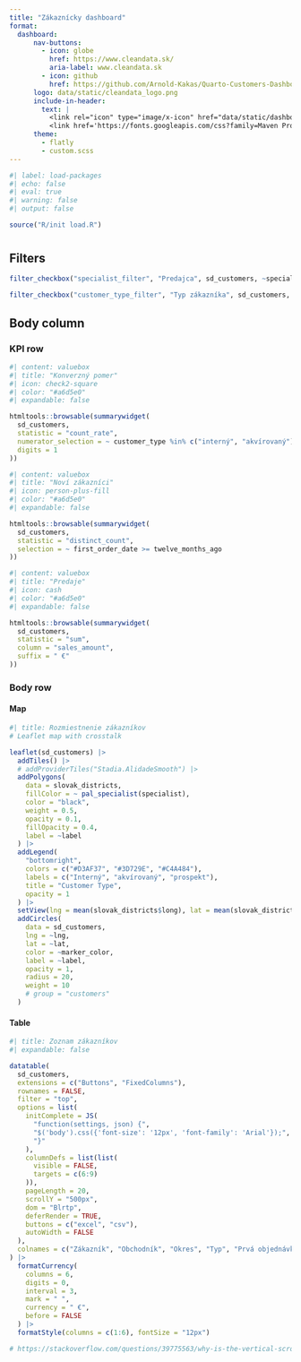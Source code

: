 ```yaml
---
title: "Zákaznícky dashboard"
format:
  dashboard:
      nav-buttons:
        - icon: globe
          href: https://www.cleandata.sk/
          aria-label: www.cleandata.sk
        - icon: github
          href: https://github.com/Arnold-Kakas/Quarto-Customers-Dashboard
      logo: data/static/cleandata_logo.png
      include-in-header:
        text: |
          <link rel="icon" type="image/x-icon" href="data/static/dashboard.ico">
          <link href='https://fonts.googleapis.com/css?family=Maven Pro' rel='stylesheet'>
      theme:
        - flatly
        - custom.scss
---
```


```r
#| label: load-packages
#| echo: false
#| eval: true
#| warning: false
#| output: false

source("R/init load.R")
```

#

## Filters {.sidebar}

```r
filter_checkbox("specialist_filter", "Predajca", sd_customers, ~specialist)
```

```r
filter_checkbox("customer_type_filter", "Typ zákazníka", sd_customers, ~customer_type)
```

## Body column

### KPI row {height="15%"}

```r
#| content: valuebox
#| title: "Konverzný pomer"
#| icon: check2-square
#| color: "#a6d5e0"
#| expandable: false

htmltools::browsable(summarywidget(
  sd_customers,
  statistic = "count_rate",
  numerator_selection = ~ customer_type %in% c("interný", "akvírovaný"),
  digits = 1
))
```

```r
#| content: valuebox
#| title: "Noví zákazníci"
#| icon: person-plus-fill
#| color: "#a6d5e0"
#| expandable: false

htmltools::browsable(summarywidget(
  sd_customers,
  statistic = "distinct_count",
  selection = ~ first_order_date >= twelve_months_ago
))
```

```r
#| content: valuebox
#| title: "Predaje"
#| icon: cash
#| color: "#a6d5e0"
#| expandable: false

htmltools::browsable(summarywidget(
  sd_customers,
  statistic = "sum",
  column = "sales_amount",
  suffix = " €"
))
```
### Body row {height="85%"}

#### Map {width="50%"}

```r
#| title: Rozmiestnenie zákazníkov
# Leaflet map with crosstalk

leaflet(sd_customers) |>
  addTiles() |>
  # addProviderTiles("Stadia.AlidadeSmooth") |>
  addPolygons(
    data = slovak_districts,
    fillColor = ~ pal_specialist(specialist),
    color = "black",
    weight = 0.5,
    opacity = 0.1,
    fillOpacity = 0.4,
    label = ~label
  ) |>
  addLegend(
    "bottomright",
    colors = c("#D3AF37", "#3D729E", "#C4A484"),
    labels = c("Interný", "akvírovaný", "prospekt"),
    title = "Customer Type",
    opacity = 1
  ) |>
  setView(lng = mean(slovak_districts$long), lat = mean(slovak_districts$lat), zoom = 7) |>
  addCircles(
    data = sd_customers,
    lng = ~lng,
    lat = ~lat,
    color = ~marker_color,
    label = ~label,
    opacity = 1,
    radius = 20,
    weight = 10
    # group = "customers"
  )
```


#### Table {width="50%"}
```r
#| title: Zoznam zákazníkov
#| expandable: false

datatable(
  sd_customers,
  extensions = c("Buttons", "FixedColumns"),
  rownames = FALSE,
  filter = "top",
  options = list(
    initComplete = JS(
      "function(settings, json) {",
      "$('body').css({'font-size': '12px', 'font-family': 'Arial'});",
      "}"
    ),
    columnDefs = list(list(
      visible = FALSE,
      targets = c(6:9)
    )),
    pageLength = 20,
    scrollY = "500px",
    dom = "Blrtp",
    deferRender = TRUE,
    buttons = c("excel", "csv"),
    autoWidth = FALSE
  ),
  colnames = c("Zákazník", "Obchodník", "Okres", "Typ", "Prvá objednávka", "Predaj"),
) |>
  formatCurrency(
    columns = 6,
    digits = 0,
    interval = 3,
    mark = " ",
    currency = " €",
    before = FALSE
  ) |>
  formatStyle(columns = c(1:6), fontSize = "12px")

# https://stackoverflow.com/questions/39775563/why-is-the-vertical-scroll-here-not-working
```
